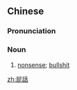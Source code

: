 {{also|屁话}}
==Chinese==
{{zh-forms|s=屁话}}

===Pronunciation===
{{zh-pron
|m=pìhuà
|c=pei3 waa6
|cat=n
}}

===Noun===
{{zh-noun}}

# {{lb|zh|vulgar}} [[nonsense]]; [[bullshit]]

[[zh:屁話]]